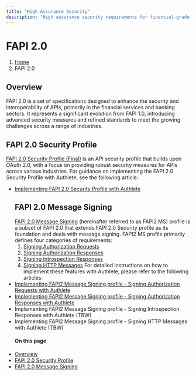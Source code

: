 ```yaml
---
title: "High Assurance Security"
description: "High assurance security requirements for financial-grade APIs"
---
```




# FAPI 2.0
1. [Home](https://www.authlete.com/)
3. FAPI 2.0
## Overview
FAPI 2.0 is a set of specifications designed to enhance the security and interoperability of APIs, primarily in the financial services and banking sectors. It represents a significant evolution from FAPI 1.0, introducing advanced security measures and refined standards to meet the growing challenges across a range of industries.
## FAPI 2.0 Security Profile
[FAPI 2.0 Security Profile (Final)](https://openid.net/specs/fapi-security-profile-2_0-final.html) is an API security profile that builds upon OAuth 2.0, with a focus on providing robust security measures for APIs across various industries. For guidance on implementing the FAPI 2.0 Security Profile with Authlete, see the following article:
  - [Implementing FAPI 2.0 Security Profile with Authlete](/fapi2/sp)
    ## FAPI 2.0 Message Signing
    [FAPI 2.0 Message Signing](https://openid.bitbucket.io/fapi/fapi-2_0-message-signing.html) (hereinafter referred to as FAPI2 MS) profile is a subset of FAPI 2.0 that extends FAPI 2.0 Security profile as its foundation and deals with message signing. FAPI2 MS profile primarily defines four categories of requirements:
    1. [Signing Authorization Requests](https://openid.bitbucket.io/fapi/fapi-2_0-message-signing.html#section-5.3)
    2. [Signing Authorization Responses](https://openid.bitbucket.io/fapi/fapi-2_0-message-signing.html#section-5.4)
    3. [Signing Introspection Responses](https://openid.bitbucket.io/fapi/fapi-2_0-message-signing.html#section-5.5)
    4. [Signing HTTP Messages](https://openid.bitbucket.io/fapi/fapi-2_0-message-signing.html#section-5.6)
    For detailed instructions on how to implement these features with Authlete, please refer to the following articles:
  - [Implementing FAPI2 Message Signing profile - Signing Authorization Requests with Authlete](/fapi2/ms/authreq)
- [Implementing FAPI2 Message Signing profile - Signing Authorization Responses with Authlete](/fapi2/ms/authres)
- Implementing FAPI2 Message Signing profile - Signing Introspection Responses with Authlete (TBW)
- Implementing FAPI2 Message Signing profile - Signing HTTP Messages with Authlete (TBW)
  #### On this page
- [Overview](#overview)
- [FAPI 2.0 Security Profile](#fapi-20-security-profile)
- [FAPI 2.0 Message Signing](#fapi-20-message-signing)
